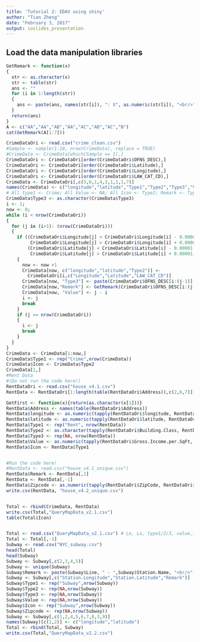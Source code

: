 ```yaml
---
title: 'Tutorial 2: EDAV using shiny'
author: "Tian Zheng"
date: "February 3, 2017"
output: ioslides_presentation
---
```


## Load the data manipulation libraries
```r
GetRemark <- function(x)
{
  str <- as.character(x)
  str <- table(str)
  ans <- ""
  for (i in 1:length(str))
  {
    ans <- paste(ans, names(str[i]), ": X", as.numeric(str[i]), "<br/>", sep = "")
  }
  return(ans)
}
A <- c("AA","AA","AB","AA","AC","AB","AC","B")
cat(GetRemark(A[1:7]))

CrimeDataOri <- read.csv("crime_clean.csv")
#Sample <- sample(1:10, nrow(CrimeData), replace = TRUE)
#CrimeData <- CrimeData[which(Sample == 1),]
CrimeDataOri <- CrimeDataOri[order(CrimeDataOri$OFNS_DESC),]
CrimeDataOri <- CrimeDataOri[order(CrimeDataOri$Latitude),]
CrimeDataOri <- CrimeDataOri[order(CrimeDataOri$Longitude),]
CrimeDataOri <- CrimeDataOri[order(CrimeDataOri$LAW_CAT_CD),]
CrimeData <- CrimeDataOri[,c(5,6,1,4,3,1,1,1,7)]
names(CrimeData) <- c("longitude","latitude","Type1","Type2","Type3","Value","Icon","Remark", "Zipcode")
# All type1 <- Crime; All Value <- NA; All Icon <- Type2; Remark <- Type3
CrimeData$Type3 <- as.character(CrimeData$Type3)
i <- 1;
now <- 0;
while (i < nrow(CrimeDataOri))
{
  for (j in (i+1): (nrow(CrimeDataOri)))
  {
    if ((CrimeDataOri$Longitude[j] < CrimeDataOri$Longitude[i] - 0.00001 |
         CrimeDataOri$Longitude[j] > CrimeDataOri$Longitude[i] + 0.00001) &
        (CrimeDataOri$Latitude[j] < CrimeDataOri$Latitude[i] - 0.00001 |
         CrimeDataOri$Latitude[j] > CrimeDataOri$Latitude[i] + 0.00001))
    {
      now <- now +1
      CrimeData[now, c("longitude","latitude","Type2")] <- 
        CrimeDataOri[i,c("Longitude","Latitude","LAW_CAT_CD")]
      CrimeData[now, "Type3"] <- paste(CrimeDataOri$OFNS_DESC[i:(j-1)], collapse=", ", sep = "")
      CrimeData[now,"Remark"] <- GetRemark(CrimeDataOri$OFNS_DESC[i:(j-1)])
      CrimeData[now, "Value"] <- j - i
      i <- j
      break
    }
    if (j >= nrow(CrimeDataOri))
    {
      i <- j
      break
    }
  }
}
CrimeData <- CrimeData[1:now,]
CrimeData$Type1 <- rep("Crime",nrow(CrimeData))
CrimeData$Icon <- CrimeData$Type2
CrimeData[1,]
#Rent Data
#(Do not run the code here!)
RentDataOri <- read.csv("house_v4.1.csv")
RentData <- RentDataOri[1:length(table(RentDataOri$Address)),c(2,6,7)]

GetFirst <- function(x){return(as.character(x[1]))}
RentData$Address <- names(table(RentDataOri$Address))
RentData$longitude <- as.numeric(tapply(RentDataOri$longitude, RentDataOri$Address, mean))
RentData$latitude <- as.numeric(tapply(RentDataOri$latitude, RentDataOri$Address, mean))
RentData$Type1 <- rep("Rent", nrow(RentData))
RentData$Type2 <- as.character(tapply(RentDataOri$Building.Class, RentDataOri$Address, GetFirst))
RentData$Type3 <- rep(NA, nrow(RentData))
RentData$Value <- as.numeric(tapply(RentDataOri$Gross.Income.per.SqFt, RentDataOri$Address, mean))
RentData$Icon <- RentData$Type1


#Run the code here!
#RentData <- read.csv("house_v4.1_unique.csv")
RentData$Remark <- RentData[,1]
RentData <- RentData[,-1]
RentData$Zipcode <- as.numeric(tapply(RentDataOri$ZipCode, RentDataOri$Address, mean))
write.csv(RentData, "house_v4.2_unique.csv")


Total <- rbind(CrimeData, RentData)
write.csv(Total,"QueryMapData_v2.1.csv")
table(Total$Icon)


Total <- read.csv("QueryMapData_v2.1.csv") # Lo, La, type1/2/3, value,icon,remark,zip
Total <- Total[,-1]
Subway <- read.csv("NYC_subway.csv")
head(Total)
head(Subway)
Subway <- Subway[,c(2,3,4,5)]
Subway <- unique(Subway)
Subway$Remark <- paste(Subway$Line, " - ",Subway$Station.Name, "<br/>")
Subway <- Subway[,c("Station.Longitude","Station.Latitude","Remark")]
Subway$Type1 <- rep("Subway",nrow(Subway))
Subway$Type2 <- rep(NA,nrow(Subway))
Subway$Type3 <- rep(NA,nrow(Subway))
Subway$Value <- rep(NA,nrow(Subway))
Subway$Icon <- rep("Subway",nrow(Subway))
Subway$Zipcode <- rep(NA,nrow(Subway))
Subway <- Subway[,c(1,2,4,5,6,7,8,3,9)]
names(Subway)[c(1,2)] <- c("longitude","latitude")
Total <- rbind(Total, Subway)
write.csv(Total,"QueryMapData_v2.2.csv")
```